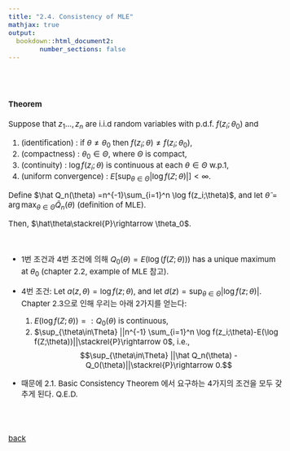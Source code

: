 ```yaml
---
title: "2.4. Consistency of MLE"
mathjax: true
output: 
  bookdown::html_document2:
        number_sections: false
---
```

<style type="text/css">

body, td {
   font-size: 15px;
}
pre {
  font-size: 15px
}
</style>

<br>
<br>

#### Theorem
Suppose that $z_1\ldots,z_n$ are i.i.d random variables with p.d.f. $f(z_i;\theta_0)$ and 
  
  1. (identification) :  if $\theta\ne \theta_0$ then $f(z_i;\theta)\ne f(z_i;\theta_0)$,
  2. (compactness) : $\theta_0\in\Theta$, where $\Theta$ is compact,
  3. (continuity) :  $\log f(z_i;\theta)$ is continuous at each $\theta\in\Theta$ w.p.1,
  4. (uniform convergence) : $E[\sup_{\theta\in\Theta}|\log f(Z;\theta)|]<\infty$.
  
Define $\hat Q_n(\theta) =n^{-1}\sum_{i=1}^n \log f(z_i;\theta)$, and let $\hat\theta = \arg\max_{\theta\in\Theta}\hat Q_n(\theta)$ (definition of MLE).

Then, $\hat\theta\stackrel{P}\rightarrow \theta_0$.

<br>

- 1번 조건과 4번 조건에 의해 $Q_0(\theta)=E(\log(f(Z;\theta)))$ has a unique maximum at $\theta_0$ (chapter 2.2, example of MLE 참고).


- 4번 조건: Let $a(z,\theta)=\log f(z;\theta)$, and let $d(z)=\sup_{\theta\in\Theta}|\log f(z;\theta)|$. Chapter 2.3으로 인해 우리는 아래 2가지를 얻는다:
    1. $E(\log f(Z;\theta))=:Q_0(\theta)$ is continuous,
    2. $\sup_{\theta\in\Theta} ||n^{-1} \sum_{i=1}^n \log f(z_i;\theta)-E(\log f(Z;\theta))||\stackrel{P}\rightarrow 0$, i.e., 
    $$\sup_{\theta\in\Theta} ||\hat Q_n(\theta) - Q_0(\theta)||\stackrel{P}\rightarrow 0.$$
    
- 때문에 2.1. Basic Consistency Theorem 에서 요구하는 4가지의 조건을 모두 갖추게 된다. Q.E.D.

    





<br>
<br>

[back](../lse.html)